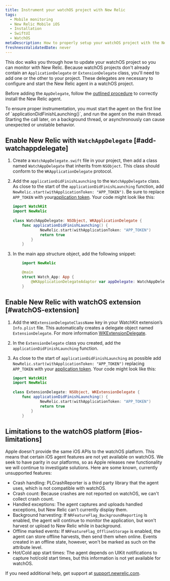 ```yaml
---
title: Instrument your watchOS project with New Relic
tags:
  - Mobile monitoring
  - New Relic Mobile iOS
  - Installation
  - SwiftUI
  - WatchOS
metaDescription: How to properly setup your watchOS project with the New Relic agent.
freshnessValidatedDate: never
---
```


This doc walks you through how to update your watchOS project so you can monitor with New Relic. Because watchOS projects don't already contain an `ApplicationDelegate` or `ExtensionDelegate` class, you'll need to add one or the other to your project. These delegates are necessary to configure and start the New Relic agent in a watchOS project. 

Before adding the `AppDelegate`, follow the [outlined procedure](/docs/mobile-monitoring/new-relic-mobile-ios/installation/spm-installation) to correctly install the New Relic agent. 

<Callout variant="important">
To ensure proper instrumentation, you must start the agent on the first line of `applicationDidFinishLaunching()`, and run the agent on the main thread. Starting the call later, on a background thread, or asynchronously can cause unexpected or unstable behavior.
</Callout>

## Enable New Relic with `WatchAppDelegate` [#add-watchappdelegate]

1. Create a `WatchAppDelegate.swift` file in your project, then add a class named `WatchAppDelegate` that inherits from `NSObject`. This class should conform to the `WKApplicationDelegate` protocol. 
1. Add the `applicationDidFinishLaunching` to the `WatchAppDelegate` class. As close to the start of the `applicationDidFinishLaunching` function, add `NewRelic.start(withApplicationToken: "APP_TOKEN")`. Be sure to replace `APP_TOKEN` with your[application token](/docs/mobile-apps/viewing-your-application-token). Your code might look like this:

    ```swift
    import WatchKit
    import NewRelic
        
    class WatchAppDelegate: NSObject, WKApplicationDelegate {
        func applicationDidFinishLaunching() {
                NewRelic.start(withApplicationToken: "APP_TOKEN")
                return true
            }
        }
    ```
1. In the main app structure object, add the following snippet: 

    ```swift
        import NewRelic

        @main
        struct Watch_App: App {
            @WKApplicationDelegateAdaptor var appDelegate: WatchAppDelegate
        }
    ```

## Enable New Relic with watchOS extension [#watchOS-extension]

1. Add the `WKExtensionDelegateClassName` key in your WatchKit extension’s `Info.plist` file. This automatically creates a delegate object named `ExtensionDelegate`. For more information [WKExtensionDelegate](https://developer.apple.com/documentation/watchkit/wkextensiondelegate).
1. In the `ExtensionDelegate` class you created, add the `applicationDidFinishLaunching` function. 
1. As close to the start of `applicationDidFinishLaunching` as possible add `NewRelic.start(withApplicationToken: "APP_TOKEN")` replacing `APP_TOKEN` with your [application token](/docs/mobile-apps/viewing-your-application-token). Your code might look like this:

    ```swift
    import WatckKit
    import NewRelic
        
    class ExtensionDelegate: NSObject, WKExtensionDelegate {
        func applicationDidFinishLaunching() {
                NewRelic.start(withApplicationToken: "APP_TOKEN")
                return true
            }
        }
    ```

## Limitations to the watchOS platform [#ios-limitations]

Apple doesn't provide the same iOS APIs to the watchOS platform. This means that certain iOS agent features are not yet available on watchOS. We seek to have parity in our platforms, so as Apple releases new functionality we will continue to investigate solutions. Here are some known, currently unsupported features:

* Crash handling: PLCrashReporter is a third party library that the agent uses, which is not compatible with watchOS.
* Crash count: Because crashes are not reported on watchOS, we can't collect crash count.
* Handled exceptions: The agent captures and uploads handled exceptions, but New Relic can't currently display them.
* Background harvesting: If `NRFeatureFlag_BackgroundReporting` is enabled, the agent will continue to monitor the application, but won't harvest or upload to New Relic while in background.
* Offline marked events: If `NRFeatureFlag_OfflineStorage` is enabled, the agent can store offline harvests, then send them when online. Events created in an offline state, however, won't be marked as such on the attribute level.
* Hot/Cold app start times: The agent depends on UIKit notifications to capture hot/cold start times, but this information is not yet available for watchOS.

If you need additional help, get support at [support.newrelic.com](https://support.newrelic.com).